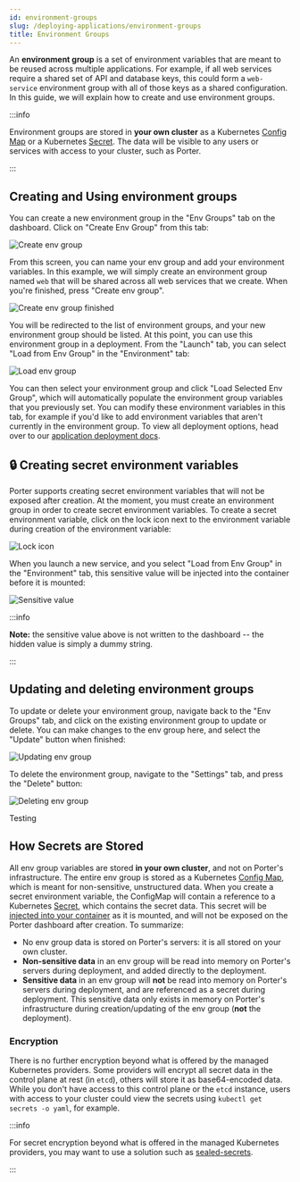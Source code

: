 ```yaml
---
id: environment-groups
slug: /deploying-applications/environment-groups
title: Environment Groups
---
```


An **environment group** is a set of environment variables that are meant to be reused across multiple applications. For example, if all web services require a shared set of API and database keys, this could form a `web-service` environment group with all of those keys as a shared configuration. In this guide, we will explain how to create and use environment groups.

:::info

Environment groups are stored in **your own cluster** as a Kubernetes [Config Map](https://kubernetes.io/docs/concepts/configuration/configmap/) or a Kubernetes [Secret](https://kubernetes.io/docs/concepts/configuration/secret). The data will be visible to any users or services with access to your cluster, such as Porter.

:::

## Creating and Using environment groups

You can create a new environment group in the "Env Groups" tab on the dashboard. Click on "Create Env Group" from this tab:

![Create env group](https://imagedelivery.net/l4LYM_vOYKe7O1NCT_Nc_g/0408b9b7-6437-4a44-e0f4-ae56cccb8000/large "env-groups-0.png")

From this screen, you can name your env group and add your environment variables. In this example, we will simply create an environment group named `web` that will be shared across all web services that we create. When you're finished, press "Create env group".

![Create env group finished](https://imagedelivery.net/l4LYM_vOYKe7O1NCT_Nc_g/16cc4637-2f35-4fcc-ad60-206534c5cb00/large "env-groups-1.png")

You will be redirected to the list of environment groups, and your new environment group should be listed. At this point, you can use this environment group in a deployment. From the "Launch" tab, you can select "Load from Env Group" in the "Environment" tab:

![Load env group](https://imagedelivery.net/l4LYM_vOYKe7O1NCT_Nc_g/e97e2124-865f-4d71-a5dc-9b1fd214f800/large "env-groups-4.png")

You can then select your environment group and click "Load Selected Env Group", which will automatically populate the environment group variables that you previously set. You can modify these environment variables in this tab, for example if you'd like to add environment variables that aren't currently in the environment group. To view all deployment options, head over to our [application deployment docs](./overview).

## 🔒 Creating secret environment variables

Porter supports creating secret environment variables that will not be exposed after creation. At the moment, you must create an environment group in order to create secret environment variables. To create a secret environment variable, click on the lock icon next to the environment variable during creation of the environment variable:

![Lock icon](https://imagedelivery.net/l4LYM_vOYKe7O1NCT_Nc_g/01fb9242-5374-4f35-417a-6372a1b0af00/large "env-groups-5.png")

When you launch a new service, and you select "Load from Env Group" in the "Environment" tab, this sensitive value will be injected into the container before it is mounted:

![Sensitive value](https://imagedelivery.net/l4LYM_vOYKe7O1NCT_Nc_g/f6243034-198b-4a5e-f650-58529e208a00/large "Screen Shot 2021-04-27 at 9.33.04 AM.png")

:::info

**Note:** the sensitive value above is not written to the dashboard -- the hidden value is simply a dummy string.

:::

## Updating and deleting environment groups

To update or delete your environment group, navigate back to the "Env Groups" tab, and click on the existing environment group to update or delete. You can make changes to the env group here, and select the "Update" button when finished:

![Updating env group](https://imagedelivery.net/l4LYM_vOYKe7O1NCT_Nc_g/7c8fde40-43b1-492c-a883-efc13d286300/large "env-groups-2.png")

To delete the environment group, navigate to the "Settings" tab, and press the "Delete" button:

![Deleting env group](https://imagedelivery.net/l4LYM_vOYKe7O1NCT_Nc_g/89fdb10b-c2f2-4be9-c575-3ac5a4e0cb00/large "env-groups-3.png")

Testing

## How Secrets are Stored

All env group variables are stored **in your own cluster**, and not on Porter's infrastructure. The entire env group is stored as a Kubernetes [Config Map](https://kubernetes.io/docs/concepts/configuration/configmap/), which is meant for non-sensitive, unstructured data. When you create a secret environment variable, the ConfigMap will contain a reference to a Kubernetes [Secret](https://kubernetes.io/docs/concepts/configuration/secret), which contains the secret data. This secret will be [injected into your container](https://kubernetes.io/docs/tasks/inject-data-application/distribute-credentials-secure/) as it is mounted, and will not be exposed on the Porter dashboard after creation. To summarize:

- No env group data is stored on Porter's servers: it is all stored on your own cluster.
- **Non-sensitive data** in an env group will be read into memory on Porter's servers during deployment, and added directly to the deployment.
- **Sensitive data** in an env group will **not** be read into memory on Porter's servers during deployment, and are referenced as a secret during deployment. This sensitive data only exists in memory on Porter's infrastructure during creation/updating of the env group (**not** the deployment).

### Encryption

There is no further encryption beyond what is offered by the managed Kubernetes providers. Some providers will encrypt all secret data in the control plane at rest (in `etcd`), others will store it as base64-encoded data. While you don't have access to this control plane or the `etcd` instance, users with access to your cluster could view the secrets using `kubectl get secrets -o yaml`, for example.

:::info

For secret encryption beyond what is offered in the managed Kubernetes providers, you may want to use a solution such as [sealed-secrets](https://github.com/bitnami-labs/sealed-secrets).

:::
